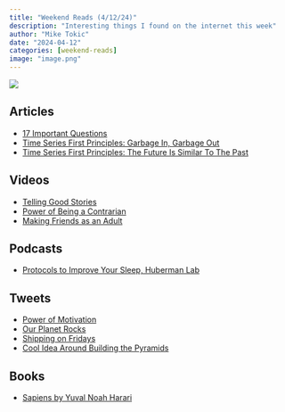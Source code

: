 ```yaml
---
title: "Weekend Reads (4/12/24)"
description: "Interesting things I found on the internet this week"
author: "Mike Tokic"
date: "2024-04-12"
categories: [weekend-reads]
image: "image.png"
---
```


![](./image.png)

## Articles

- [17 Important Questions](https://tim.blog/wp-content/uploads/2020/01/17-Questions-That-Changed-My-Life.pdf)
- [Time Series First Principles: Garbage In, Garbage Out](https://mftokic.github.io/posts/2024-04-08-time-series-garbage/)
- [Time Series First Principles: The Future Is Similar To The Past](https://mftokic.github.io/posts/2024-04-11-time-series-past-future/)

## Videos

- [Telling Good Stories](https://youtu.be/Z2BnqYArwaw?si=tfQXzl1Zu4Zfom9R)
- [Power of Being a Contrarian](https://youtu.be/_ZJpU43NA0c?si=-kIn8vjU9-PYWaE2)
- [Making Friends as an Adult](https://youtu.be/sgVDljNavSc?si=YnSlsK_JgUqlv6Lp)

## Podcasts

- [Protocols to Improve Your Sleep, Huberman Lab](https://open.spotify.com/episode/1Ab1UcjpAvbhAhUslDt0kA?si=oGRuirSFQaWt1G6z_gawaw)

## Tweets

- [Power of Motivation](https://x.com/jasonfried/status/1775918262259536230)
- [Our Planet Rocks](https://x.com/JamesLucasIT/status/1777026561947963709)
- [Shipping on Fridays](https://x.com/DeepLearningAI/status/1777345409007952098)
- [Cool Idea Around Building the Pyramids](https://x.com/Alkibiades_/status/1777418763316466080)

## Books

- [Sapiens by Yuval Noah Harari](https://www.amazon.com/Sapiens-Humankind-Yuval-Noah-Harari-ebook/dp/B00ICN066A/ref=tmm_kin_swatch_0?_encoding=UTF8&dib_tag=se&dib=eyJ2IjoiMSJ9.04mm2YQe9BvKUhAU-tuaKKTp_ekz9KX-YILKoI3_bfIEBt49_HpfeyFUJJlvIwSWAIPWrL_6wT9ArXYinHBdd26BvpLuJiO8L-PDmeH6Bp72MBNaBM3BIkDJczpjw__nnhyQBkyPBqqAxj5-FZHbC_wDc7NP_EpLiA253DUGUSSl1faJjZ8ThMS_HxUzPgC0WHQZRl5HkHwYJMTQgcFc-mGrBXCLrlR63IS6_1cyxs4.80oPRRInfnlKdy_MYM4yAdkI9w0YEtNugcGm04aOaDM&qid=1712934638&sr=8-1)